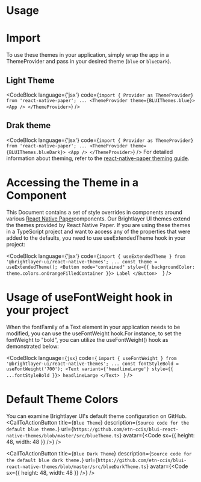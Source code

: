 
# Usage

# Import

To use these themes in your application, simply wrap the app in a ThemeProvider and pass in your desired theme (`blue` or `blueDark`). 
## Light Theme
<CodeBlock
    language={'jsx'}
    code={`import { Provider as ThemeProvider} from 'react-native-paper';
...
<ThemeProvider theme={BLUIThemes.blue}>
    <App />
</ThemeProvider>`}
/>

## Drak theme 

<CodeBlock
    language={'jsx'}
    code={`import { Provider as ThemeProvider} from 'react-native-paper';
...
<ThemeProvider theme={BLUIThemes.blueDark}>
    <App />
</ThemeProvider>`}
/>
For detailed information about theming, refer to the [react-native-paper theming guide](https://callstack.github.io/react-native-paper/docs/guides/theming).

# Accessing the Theme in a Component
This Document contains a set of style overrides in components around various [React Native Paper](https://callstack.github.io/react-native-paper/index.html)components.
Our Brightlayer UI themes extend the themes provided by React Native Paper. If you are using these themes in a TypeScript project and want to access any of the properties that were added to the defaults, you need to use useExtendedTheme hook in your project:

<CodeBlock
 language={'jsx'}
  code={`import { useExtendedTheme } from '@brightlayer-ui/react-native-themes';
  ...
const theme = useExtendedTheme();
<Button mode="contained" style={{ backgroundColor: theme.colors.onOrangeFilledContainer }}>
    Label
</Button> 
  `}
/>

# Usage of useFontWeight hook in your project
When the fontFamily of a Text element in your application needs to be modified, you can use the useFontWeight hook.For instance, to set the fontWeight to "bold", you can utilize the useFontWeight() hook as demonstrated below:

<CodeBlock
language={`jsx`}
code={
    `import { useFontWeight } from '@brightlayer-ui/react-native-themes';
...
const fontStyleBold = useFontWeight('700');
<Text variant={'headlineLarge'} style={{ ...fontStyleBold }}>
    headlineLarge
</Text>
    `
}
/>

# Default Theme Colors

You can examine Brightlayer UI's default theme configuration on GitHub.
<CallToActionButton
    title={`Blue Theme`}
    description={`Source code for the default blue theme.`}
    url={`https://github.com/etn-ccis/blui-react-native-themes/blob/master/src/blueTheme.ts`}
    avatar={<Code sx={{ height: 48, width: 48 }} />}
/>

<CallToActionButton
    title={`Blue Dark Theme`}
    description={`Source code for the default blue dark theme.`}
    url={`https://github.com/etn-ccis/blui-react-native-themes/blob/master/src/blueDarkTheme.ts`}
    avatar={<Code sx={{ height: 48, width: 48 }} />}
/>

